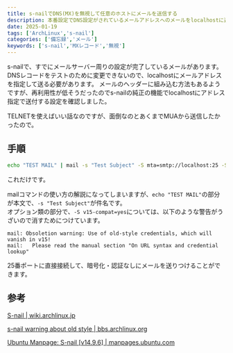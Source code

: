 ```yaml
---
title: s-nailでDNS(MX)を無視して任意のホストにメールを送信する
description: 本番設定でDNS設定がされているメールアドレスへのメールをlocalhostに送信したかったのです
date: 2025-01-19
tags: ['ArchLinux','s-nail']
categories: ['備忘録','メール']
keywords: ['s-nail','MXレコード','無視']
---
```



s-nailで、すでにメールサーバー周りの設定が完了しているメールがあります。DNSレコードをテストのために変更できないので、localhostにメールアドレスを指定して送る必要があります。
メールのヘッダーに組み込む方法もあるようですが、再利用性が低そうだったのでs-nailの純正の機能でlocalhostにアドレス指定で送付する設定を確認しました。

TELNETを使えばいい話なのですが、面倒なのとあくまでMUAから送信したかったので。

## 手順

```sh
echo "TEST MAIL" | mail -s "Test Subject" -S mta=smtp://localhost:25 -S smtp-auth=none -S v15-compat=yes  user@domain.tld
```

これだけです。

mailコマンドの使い方の解説になってしまいますが、`echo "TEST MAIL"`の部分が本文で、`-s "Test Subject"`が件名です。  
オプション類の部分で、`-S v15-compat=yes`については、以下のような警告がうざいので消すためにつけています。

```
mail: Obsoletion warning: Use of old-style credentials, which will vanish in v15!
mail:   Please read the manual section "On URL syntax and credential lookup"
```

25番ポートに直接接続して、暗号化・認証なしにメールを送りつけることができます。


## 参考

[S-nail | wiki.archlinux.jp](https://wiki.archlinux.jp/index.php/S-nail)

[s-nail warning about old style | bbs.archlinux.org](https://bbs.archlinux.org/viewtopic.php?id=252939)

[Ubuntu Manpage: S-nail [v14.9.6] | manpages.ubuntu.com](https://manpages.ubuntu.com/manpages/bionic/man1/s-nail.1.html)
